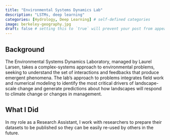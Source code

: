 ```yaml
---
title: "Environmental Systems Dynamics Lab"
description: "LSTMs, deep learning"
categories: [Hydrology, Deep Learning] # self-defined categories
image: berkeley-geography.jpg
draft: false # setting this to `true` will prevent your post from appearing on your listing page until you're ready!
---
```


## Background
The Environmental Systems Dynamics Laboratory, managed by Laurel Larsen, takes a complex-systems approach to environmental problems, seeking to understand the set of interactions and feedbacks that produce emergent phenomena. The lab's approach to problems integrates field work and numerical modeling to identify the most critical drivers of landscape-scale change and generate predictions about how landscapes will respond to climate change or changes in management.

## What I Did
In my role as a Research Assistant, I work with researchers to prepare their datasets to be published so they can be easily re-used by others in the future.
